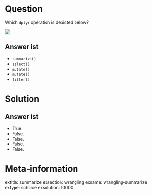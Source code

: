 Question
========

Which `dplyr` operation is depicted below? 

![](https://rstudio-education.github.io/tidyverse-cookbook/images/dplyr-summarise.png)

Answerlist
----------
* `summarize()`
* `select()`
* `mutate()`
* `mutate()`
* `filter()`

Solution
========

Answerlist
----------
* True.
* False.
* False.
* False.
* False.

Meta-information
================
extitle: summarize
exsection: wrangling
exname: wrangling-summarize
extype: schoice
exsolution: 10000
